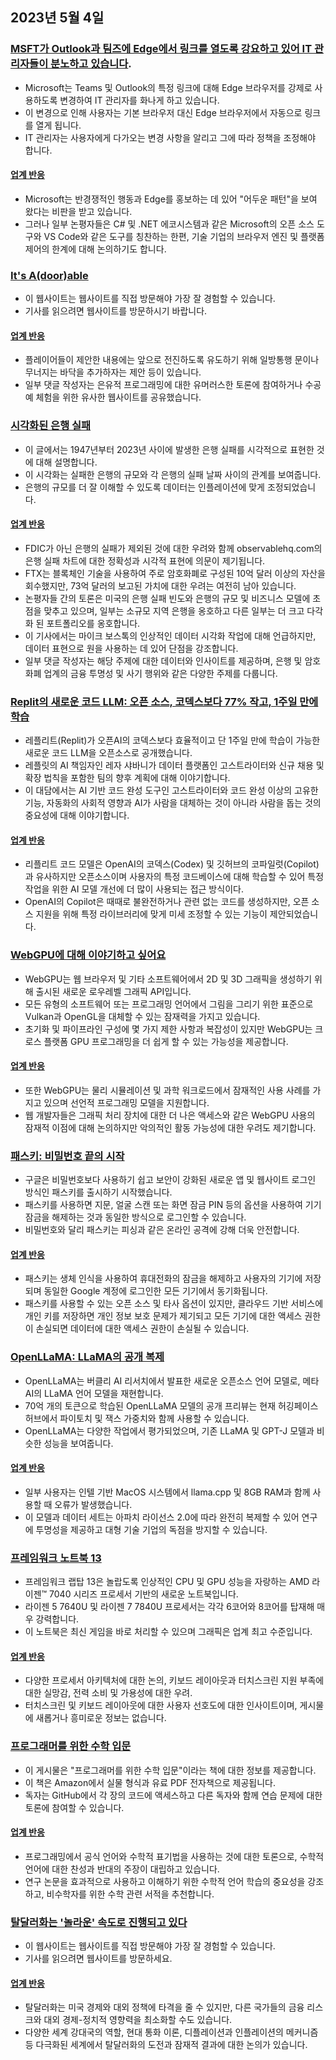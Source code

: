 

<CallToAction />

<Steps>

## 2023년 5월 4일

### [MSFT가 Outlook과 팀즈에 Edge에서 링크를 열도록 강요하고 있어 IT 관리자들이 분노하고 있습니다](https://www.theverge.com/2023/5/3/23709297/microsoft-edge-force-outlook-teams-web-links-open).

- Microsoft는 Teams 및 Outlook의 특정 링크에 대해 Edge 브라우저를 강제로 사용하도록 변경하여 IT 관리자를 화나게 하고 있습니다.
- 이 변경으로 인해 사용자는 기본 브라우저 대신 Edge 브라우저에서 자동으로 링크를 열게 됩니다.
- IT 관리자는 사용자에게 다가오는 변경 사항을 알리고 그에 따라 정책을 조정해야 합니다.

#### [업계 반응](http://news.ycombinator.com/item?id=35800158)

- Microsoft는 반경쟁적인 행동과 Edge를 홍보하는 데 있어 "어두운 패턴"을 보여 왔다는 비판을 받고 있습니다.
- 그러나 일부 논평자들은 C# 및 .NET 에코시스템과 같은 Microsoft의 오픈 소스 도구와 VS Code와 같은 도구를 칭찬하는 한편, 기술 기업의 브라우저 엔진 및 플랫폼 제어의 한계에 대해 논의하기도 합니다.

### [It's A(door)able](https://ncase.me/door/)

- 이 웹사이트는 웹사이트를 직접 방문해야 가장 잘 경험할 수 있습니다.
- 기사를 읽으려면 웹사이트를 방문하시기 바랍니다.

#### [업계 반응](http://news.ycombinator.com/item?id=35800492)

- 플레이어들이 제안한 내용에는 앞으로 전진하도록 유도하기 위해 일방통행 문이나 무너지는 바닥을 추가하자는 제안 등이 있습니다.
- 일부 댓글 작성자는 은유적 프로그래밍에 대한 유머러스한 토론에 참여하거나 수공예 체험을 위한 유사한 웹사이트를 공유했습니다.

### [시각화된 은행 실패](https://observablehq.com/@mbostock/bank-failures)

- 이 글에서는 1947년부터 2023년 사이에 발생한 은행 실패를 시각적으로 표현한 것에 대해 설명합니다.
- 이 시각화는 실패한 은행의 규모와 각 은행의 실패 날짜 사이의 관계를 보여줍니다.
- 은행의 규모를 더 잘 이해할 수 있도록 데이터는 인플레이션에 맞게 조정되었습니다.

#### [업계 반응](http://news.ycombinator.com/item?id=35795975)

- FDIC가 아닌 은행의 실패가 제외된 것에 대한 우려와 함께 observablehq.com의 은행 실패 차트에 대한 정확성과 시각적 표현에 의문이 제기됩니다.
- FTX는 블록체인 기술을 사용하여 주로 암호화폐로 구성된 10억 달러 이상의 자산을 회수했지만, 73억 달러의 보고된 가치에 대한 우려는 여전히 남아 있습니다.
- 논평자들 간의 토론은 미국의 은행 실패 빈도와 은행의 규모 및 비즈니스 모델에 초점을 맞추고 있으며, 일부는 소규모 지역 은행을 옹호하고 다른 일부는 더 크고 다각화 된 포트폴리오를 옹호합니다.
- 이 기사에서는 마이크 보스톡의 인상적인 데이터 시각화 작업에 대해 언급하지만, 데이터 표현으로 원을 사용하는 데 있어 단점을 강조합니다.
- 일부 댓글 작성자는 해당 주제에 대한 데이터와 인사이트를 제공하며, 은행 및 암호화폐 업계의 금융 투명성 및 사기 행위와 같은 다양한 주제를 다룹니다.

### [Replit의 새로운 코드 LLM: 오픈 소스, 코덱스보다 77% 작고, 1주일 만에 학습](https://www.latent.space/p/reza-shabani#details)

- 레플리트(Replit)가 오픈AI의 코덱스보다 효율적이고 단 1주일 만에 학습이 가능한 새로운 코드 LLM을 오픈소스로 공개했습니다.
- 레플릿의 AI 책임자인 레자 샤바니가 데이터 플랫폼인 고스트라이터와 신규 채용 및 확장 법칙을 포함한 팀의 향후 계획에 대해 이야기합니다.
- 이 대담에서는 AI 기반 코드 완성 도구인 고스트라이터와 코드 완성 이상의 고유한 기능, 자동화의 사회적 영향과 AI가 사람을 대체하는 것이 아니라 사람을 돕는 것의 중요성에 대해 이야기합니다.

#### [업계 반응](http://news.ycombinator.com/item?id=35803435)

- 리플리트 코드 모델은 OpenAI의 코덱스(Codex) 및 깃허브의 코파일럿(Copilot)과 유사하지만 오픈소스이며 사용자의 특정 코드베이스에 대해 학습할 수 있어 특정 작업을 위한 AI 모델 개선에 더 많이 사용되는 접근 방식이다.
- OpenAI의 Copilot은 때때로 불완전하거나 관련 없는 코드를 생성하지만, 오픈 소스 지원을 위해 특정 라이브러리에 맞게 미세 조정할 수 있는 기능이 제안되었습니다.

### [WebGPU에 대해 이야기하고 싶어요](https://cohost.org/mcc/post/1406157-i-want-to-talk-about-webgpu)

- WebGPU는 웹 브라우저 및 기타 소프트웨어에서 2D 및 3D 그래픽을 생성하기 위해 출시된 새로운 로우레벨 그래픽 API입니다.
- 모든 유형의 소프트웨어 또는 프로그래밍 언어에서 그림을 그리기 위한 표준으로 Vulkan과 OpenGL을 대체할 수 있는 잠재력을 가지고 있습니다.
- 초기화 및 파이프라인 구성에 몇 가지 제한 사항과 복잡성이 있지만 WebGPU는 크로스 플랫폼 GPU 프로그래밍을 더 쉽게 할 수 있는 가능성을 제공합니다.

#### [업계 반응](http://news.ycombinator.com/item?id=35800988)

- 또한 WebGPU는 물리 시뮬레이션 및 과학 워크로드에서 잠재적인 사용 사례를 가지고 있으며 선언적 프로그래밍 모델을 지원합니다.
- 웹 개발자들은 그래픽 처리 장치에 대한 더 나은 액세스와 같은 WebGPU 사용의 잠재적 이점에 대해 논의하지만 악의적인 활동 가능성에 대한 우려도 제기합니다.

### [패스키: 비밀번호 끝의 시작](https://blog.google/technology/safety-security/the-beginning-of-the-end-of-the-password/)

- 구글은 비밀번호보다 사용하기 쉽고 보안이 강화된 새로운 앱 및 웹사이트 로그인 방식인 패스키를 출시하기 시작했습니다.
- 패스키를 사용하면 지문, 얼굴 스캔 또는 화면 잠금 PIN 등의 옵션을 사용하여 기기 잠금을 해제하는 것과 동일한 방식으로 로그인할 수 있습니다.
- 비밀번호와 달리 패스키는 피싱과 같은 온라인 공격에 강해 더욱 안전합니다.

#### [업계 반응](http://news.ycombinator.com/item?id=35801392)

- 패스키는 생체 인식을 사용하여 휴대전화의 잠금을 해제하고 사용자의 기기에 저장되며 동일한 Google 계정에 로그인한 모든 기기에서 동기화됩니다.
- 패스키를 사용할 수 있는 오픈 소스 및 타사 옵션이 있지만, 클라우드 기반 서비스에 개인 키를 저장하면 개인 정보 보호 문제가 제기되고 모든 기기에 대한 액세스 권한이 손실되면 데이터에 대한 액세스 권한이 손실될 수 있습니다.

### [OpenLLaMA: LLaMA의 공개 복제](https://github.com/openlm-research/open_llama)

- OpenLLaMA는 버클리 AI 리서치에서 발표한 새로운 오픈소스 언어 모델로, 메타 AI의 LLaMA 언어 모델을 재현합니다.
- 70억 개의 토큰으로 학습된 OpenLLaMA 모델의 공개 프리뷰는 현재 허깅페이스 허브에서 파이토치 및 잭스 가중치와 함께 사용할 수 있습니다.
- OpenLLaMA는 다양한 작업에서 평가되었으며, 기존 LLaMA 및 GPT-J 모델과 비슷한 성능을 보여줍니다.

#### [업계 반응](http://news.ycombinator.com/item?id=35798888)

- 일부 사용자는 인텔 기반 MacOS 시스템에서 llama.cpp 및 8GB RAM과 함께 사용할 때 오류가 발생했습니다.
- 이 모델과 데이터 세트는 아파치 라이선스 2.0에 따라 완전히 복제할 수 있어 연구에 투명성을 제공하고 대형 기술 기업의 독점을 방지할 수 있습니다.

### [프레임워크 노트북 13](https://frame.work/blog/announcing-the-framework-laptop-13-powered-by-amd-ryzen)

- 프레임워크 랩탑 13은 놀랍도록 인상적인 CPU 및 GPU 성능을 자랑하는 AMD 라이젠™ 7040 시리즈 프로세서 기반의 새로운 노트북입니다.
- 라이젠 5 7640U 및 라이젠 7 7840U 프로세서는 각각 6코어와 8코어를 탑재해 매우 강력합니다.
- 이 노트북은 최신 게임을 바로 처리할 수 있으며 그래픽은 업계 최고 수준입니다.

#### [업계 반응](http://news.ycombinator.com/item?id=35802210)

- 다양한 프로세서 아키텍처에 대한 논의, 키보드 레이아웃과 터치스크린 지원 부족에 대한 실망감, 전력 소비 및 가용성에 대한 우려.
- 터치스크린 및 키보드 레이아웃에 대한 사용자 선호도에 대한 인사이트이며, 게시물에 새롭거나 흥미로운 정보는 없습니다.

### [프로그래머를 위한 수학 입문](https://pimbook.org)

- 이 게시물은 "프로그래머를 위한 수학 입문"이라는 책에 대한 정보를 제공합니다.
- 이 책은 Amazon에서 실물 형식과 유료 PDF 전자책으로 제공됩니다.
- 독자는 GitHub에서 각 장의 코드에 액세스하고 다른 독자와 함께 연습 문제에 대한 토론에 참여할 수 있습니다.

#### [업계 반응](http://news.ycombinator.com/item?id=35800136)

- 프로그래밍에서 공식 언어와 수학적 표기법을 사용하는 것에 대한 토론으로, 수학적 언어에 대한 찬성과 반대의 주장이 대립하고 있습니다.
- 연구 논문을 효과적으로 사용하고 이해하기 위한 수학적 언어 학습의 중요성을 강조하고, 비수학자를 위한 수학 관련 서적을 추천합니다.

### [탈달러화는 '놀라운' 속도로 진행되고 있다](https://www.bloomberg.com/news/articles/2023-04-18/de-dollarization-is-happening-at-a-stunning-pace-jen-says)

- 이 웹사이트는 웹사이트를 직접 방문해야 가장 잘 경험할 수 있습니다.
- 기사를 읽으려면 웹사이트를 방문하세요.

#### [업계 반응](http://news.ycombinator.com/item?id=35796915)

- 탈달러화는 미국 경제와 대외 정책에 타격을 줄 수 있지만, 다른 국가들의 금융 리스크와 대외 경제-정치적 영향력을 최소화할 수도 있습니다.
- 다양한 세계 강대국의 역할, 현대 통화 이론, 디플레이션과 인플레이션의 메커니즘 등 다극화된 세계에서 탈달러화의 도전과 잠재적 결과에 대한 논의가 있습니다.

</Steps>
